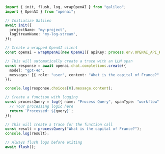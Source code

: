 ```typescript TypeScript
import { init, flush, log, wrapOpenAI } from "galileo";
import { OpenAI } from "openai";

// Initialize Galileo
await init({
  projectName: "my-project",
  logStreamName: "my-log-stream",
});

// Create a wrapped OpenAI client
const openai = wrapOpenAI(new OpenAI({ apiKey: process.env.OPENAI_API_KEY }));

// This will automatically create a trace with an LLM span
const response = await openai.chat.completions.create({
  model: "gpt-4o",
  messages: [{ role: "user", content: "What is the capital of France?" }],
});

console.log(response.choices[0].message.content);

// Create a function with logging
const processQuery = log({ name: "Process Query", spanType: "workflow" }, (query) => {
  // Your processing logic here
  return `Processed: ${query}`;
});

// This will create a trace for the function call
const result = processQuery("What is the capital of France?");
console.log(result);

// Always flush logs before exiting
await flush();
```
